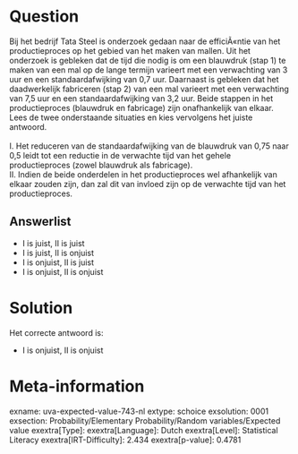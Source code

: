 Question
========

Bij het bedrijf Tata Steel is onderzoek gedaan naar de efficiÃ«ntie van
het productieproces op het gebied van het maken van mallen. Uit het
onderzoek is gebleken dat de tijd die nodig is om een blauwdruk (stap 1)
te maken van een mal op de lange termijn varieert met een verwachting
van 3 uur en een standaardafwijking van 0,7 uur. Daarnaast is gebleken
dat het daadwerkelijk fabriceren (stap 2) van een mal varieert met een
verwachting van 7,5 uur en een standaardafwijking van 3,2 uur. Beide
stappen in het productieproces (blauwdruk en fabricage) zijn
onafhankelijk van elkaar. Lees de twee onderstaande situaties en kies
vervolgens het juiste antwoord.\
\
I. Het reduceren van de standaardafwijking van de blauwdruk van 0,75
naar 0,5 leidt tot een reductie in de verwachte tijd van het gehele
productieproces (zowel blauwdruk als fabricage).\
II. Indien de beide onderdelen in het productieproces wel afhankelijk
van elkaar zouden zijn, dan zal dit van invloed zijn op de verwachte
tijd van het productieproces.

Answerlist
----------

* I is juist, II is juist
* I is juist, II is onjuist
* I is onjuist, II is juist
* I is onjuist, II is onjuist

Solution
========

Het correcte antwoord is: 

* I is onjuist, II is onjuist

Meta-information
================
exname: uva-expected-value-743-nl
extype: schoice
exsolution: 0001
exsection: Probability/Elementary Probability/Random variables/Expected value
exextra[Type]: 
exextra[Language]: Dutch
exextra[Level]: Statistical Literacy
exextra[IRT-Difficulty]: 2.434
exextra[p-value]: 0.4781
